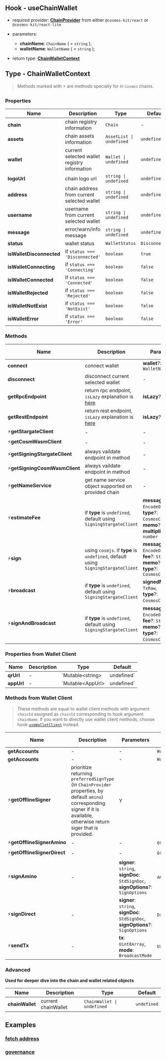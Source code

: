 ## Hook - useChainWallet

- required provider: [**ChainProvider**](/provider/chain-provider) from either `@cosmos-kit/react` or `@cosmos-kit/react-lite`

- parameters:
    - **chainName**: `ChainName` ( = `string` );
    - **walletName**: `WalletName` ( = `string` );

- return type: [**ChainWalletContext**](#type-chainwalletcontext)

## Type - ChainWalletContext

> Methods marked with ⚡️ are methods specially for in `Cosmos` chains.

### Properties

| Name      | Description | Type | Default |
| ----------- | ----------- | -- | -- |
| **chain**      | chain registry information       | `Chain` | - |
| **assets**   | chain assets information       | `AssetList \| undefined` | `undefined` |
| **wallet**   | current selected wallet registry information       | `Wallet \| undefined` | `undefined` |
| **logoUrl**   | chain logo url       | `string \| undefined` | `undefined` |
| **address**   | chain address from current selected wallet       | `string \| undefined` | `undefined` |
| **username**   | username from current selected wallet       | `string \| undefined` | `undefined` |
| **message**   | error/warn/info message       | `string \| undefined` | `undefined` |
| **status**   | wallet status      | `WalletStatus` | `Disconnected` |
| **isWalletDisconnected**   |  if `status === 'Disconnected'`   | `boolean` | `true` |
| **isWalletConnecting**   |  if `status === 'Connecting'`   | `boolean` | `false` |
| **isWalletConnected**   |  if `status === 'Connected'`   | `boolean` | `false` |
| **isWalletRejected**   |  if `status === 'Rejected'`   | `boolean` | `false` |
| **isWalletNotExist**   |  if `status === 'NotExist'`   | `boolean` | `false` |
| **isWalletError**   |  if `status === 'Error'`   | `boolean` | `false` |

### Methods

| Name      | Description | Parameters | Return Type | Is Async |
| ----------- | ----------- | -- | -- | -- |
| **connect**      | connect wallet       | **wallet**?: `WalletName` | `void` | Y |
| **disconnect**      | disconnect current selected wallet       | - | `void` | Y |
| **getRpcEndpoint** | return rpc endpoint, `isLazy` explanation is [here](/provider/chain-provider#isLazy)    | **isLazy**?: `boolean` | `string \| ExtendedHttpEndpoint` | Y |
| **getRestEndpoint**  | return rest endpoint, `isLazy` explanation is [here](/provider/chain-provider#isLazy)    | **isLazy**?: `boolean` | `string \| ExtendedHttpEndpoint` | Y |
| ⚡️**getStargateClient**  | - | - | `StargateClient` | Y |
| ⚡️**getCosmWasmClient**  | - | - | `CosmWasmClient` | Y |
| ⚡️**getSigningStargateClient**  | always vaildate endpoint in method | - | `SigningStargateClient` | Y |
| ⚡️**getSigningCosmWasmClient**  | always vaildate endpoint in method | - | `SigningCosmWasmClient` | Y |
| ⚡️**getNameService**  | get name service object supported on provided chain  | - | `NameService` | Y |
| ⚡️**estimateFee**  | if **type** is `undefined`, default using `SigningStargateClient` |     **messages**: `EncodeObject[]`,<br />**type**?: `CosmosClientType`,<br />**memo**?: `string`,<br />**multiplier**?: `number` | `StdFee` | Y |
| ⚡️**sign**  | using `cosmjs`. if **type** is `undefined`, default using `SigningStargateClient` |     **messages**: `EncodeObject[]`,<br />**fee**?: `StdFee`,<br />**memo**?: `string`,<br />**type**?: `CosmosClientType` | `TxRaw` | Y |
| ⚡️**broadcast**  | if **type** is `undefined`, default using `SigningStargateClient` |     **signedMessages**: `TxRaw`,<br />**type**?: `CosmosClientType`, | `DeliverTxResponse` | Y |
| ⚡️**signAndBroadcast**  | if **type** is `undefined`, default using `SigningStargateClient` |     **messages**: `EncodeObject[]`,<br />**fee**?: `StdFee`,<br />**memo**?: `string`,<br />**type**?: `CosmosClientType`, | `DeliverTxResponse` | Y |

### Properties from Wallet Client

| Name      | Description | Type | Default |
| ----------- | ----------- | -- | -- |
| **qrUrl**      |  -  | `Mutable\<string\> | undefined` | `undefined` |
| **appUrl**   | -   | `Mutable\<AppUrl\> | undefined` | `undefined` |

### Methods from Wallet Client

> These methods are equal to wallet client methods with argument `chainId` assigned as `chainId` corresponding to hook argument `chainName`. If you want to directly use wallet client methods, choose hook [`useWalletClient`](/hooks/use-wallet-client) instead.

| Name      | Description | Parameters | Return Type | Is Async |
| ----------- | ----------- | -- | -- | -- |
| **getAccounts**  | - | - | `WalletAccount` | Y |
| **getAccounts**  | - | - | `WalletAccount` | Y |
| ⚡️**getOfflineSigner**  | prioritize returning `preferredSignType` (in `ChainProvider` properties, by default `amino`) corresponding signer if it is available, otherwise return siger that is provided.  | Y |
| ⚡️**getOfflineSignerAmino**  | - | - | `OfflineAminoSigner` | N |
| ⚡️**getOfflineSignerDirect**  | - | - | `OfflineDirectSigner` | N |
| ⚡️**signAmino**  | - |   **signer**: `string`,<br />**signDoc**: `StdSignDoc`,<br />**signOptions**?: `SignOptions` | `AminoSignResponse` | Y |
| ⚡️**signDirect**  | - |   **signer**: `string`,<br />**signDoc**: `StdSignDoc`,<br />**signOptions**?: `SignOptions` | `DirectSignResponse` | Y |
| ⚡️**sendTx**  | - |  **tx**: `Uint8Array`,<br />**mode**: `BroadcastMode` | `Uint8Array` | Y |


### Advanced

**Used for deeper dive into the chain and wallet related objects**

| Name      | Description | Type | Default |
| ----------- | ----------- | -- | -- |
| **chainWallet**   | current chainWallet   | `ChainWallet \| undefined` | `undefined` |

## Examples

### [fetch address](https://github.com/cosmology-tech/cosmos-kit/blob/main/packages/example/pages/use-chain-wallet.tsx)

### [governance](https://github.com/cosmology-tech/cosmos-kit/blob/main/packages/example/pages/gov.tsx)